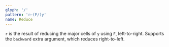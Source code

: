 ```yaml
---
glyph: '/'
pattern: 'r←(F/)y'
name: Reduce
---
```


`r` is the result of reducing the major cells of `y` using `F`, left-to-right. Supports the `backward` extra argument, which reduces right-to-left.